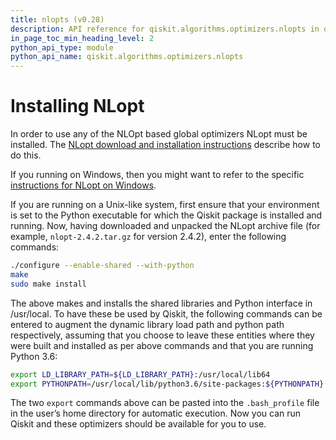 ```yaml
---
title: nlopts (v0.28)
description: API reference for qiskit.algorithms.optimizers.nlopts in qiskit v0.28
in_page_toc_min_heading_level: 2
python_api_type: module
python_api_name: qiskit.algorithms.optimizers.nlopts
---
```


<span id="module-qiskit.algorithms.optimizers.nlopts" />

<span id="qiskit-algorithms-optimizers-nlopts" />

<span id="id1" />

# Installing NLopt

In order to use any of the NLOpt based global optimizers NLopt must be installed. The [NLopt download and installation instructions](https://nlopt.readthedocs.io/en/latest/#download-and-installation) describe how to do this.

If you running on Windows, then you might want to refer to the specific [instructions for NLopt on Windows](https://nlopt.readthedocs.io/en/latest/NLopt_on_Windows/).

If you are running on a Unix-like system, first ensure that your environment is set to the Python executable for which the Qiskit package is installed and running. Now, having downloaded and unpacked the NLopt archive file (for example, `nlopt-2.4.2.tar.gz` for version 2.4.2), enter the following commands:

```sh
./configure --enable-shared --with-python
make
sudo make install
```

The above makes and installs the shared libraries and Python interface in /usr/local. To have these be used by Qiskit, the following commands can be entered to augment the dynamic library load path and python path respectively, assuming that you choose to leave these entities where they were built and installed as per above commands and that you are running Python 3.6:

```sh
export LD_LIBRARY_PATH=${LD_LIBRARY_PATH}:/usr/local/lib64
export PYTHONPATH=/usr/local/lib/python3.6/site-packages:${PYTHONPATH}
```

The two `export` commands above can be pasted into the `.bash_profile` file in the user’s home directory for automatic execution. Now you can run Qiskit and these optimizers should be available for you to use.

